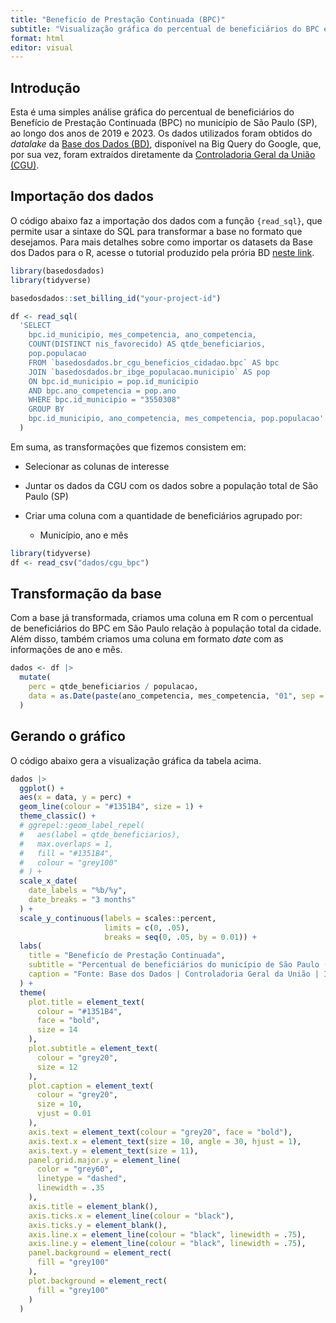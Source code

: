 ```yaml
---
title: "Beneficío de Prestação Continuada (BPC)"
subtitle: "Visualização gráfica do percentual de beneficiários do BPC em São Paulo em relação à população total da cidade"
format: html
editor: visual
---
```


## Introdução

Esta é uma simples análise gráfica do percentual de beneficiários do Benefício de Prestação Continuada (BPC) no município de São Paulo (SP), ao longo dos anos de 2019 e 2023. Os dados utilizados foram obtidos do *datalake* da [Base dos Dados (BD)](https://basedosdados.org/dataset/a9a5b35d-2b41-4be5-be07-7256e713ba53?table=182791b4-30f1-4cb4-a80c-c66a611b7934), disponível na Big Query do Google, que, por sua vez, foram extraídos diretamente da [Controladoria Geral da União (CGU)](https://portaldatransparencia.gov.br/download-de-dados/bpc).

## Importação dos dados

O código abaixo faz a importação dos dados com a função `{read_sql}`, que permite usar a sintaxe do SQL para transformar a base no formato que desejamos. Para mais detalhes sobre como importar os datasets da Base dos Dados para o R, acesse o tutorial produzido pela prória BD [neste link](https://basedosdados.github.io/mais/access_data_packages/#primeiros-passos).

```r
library(basedosdados)
library(tidyverse)

basedosdados::set_billing_id("your-project-id")

df <- read_sql(
  'SELECT
    bpc.id_municipio, mes_competencia, ano_competencia,
    COUNT(DISTINCT nis_favorecido) AS qtde_beneficiarios,
    pop.populacao
    FROM `basedosdados.br_cgu_beneficios_cidadao.bpc` AS bpc
    JOIN `basedosdados.br_ibge_populacao.municipio` AS pop
    ON bpc.id_municipio = pop.id_municipio
    AND bpc.ano_competencia = pop.ano
    WHERE bpc.id_municipio = "3550308"
    GROUP BY
    bpc.id_municipio, ano_competencia, mes_competencia, pop.populacao'
  )
```

Em suma, as transformações que fizemos consistem em:

-   Selecionar as colunas de interesse

-   Juntar os dados da CGU com os dados sobre a população total de São Paulo (SP)

-   Criar uma coluna com a quantidade de beneficiários agrupado por:

    -   Município, ano e mês

```r
library(tidyverse)
df <- read_csv("dados/cgu_bpc")
```

## Transformação da base

Com a base já transformada, criamos uma coluna em R com o percentual de beneficiários do BPC em São Paulo relação à população total da cidade. Além disso, também criamos uma coluna em formato *date* com as informações de ano e mês.

```r
dados <- df |>
  mutate(
    perc = qtde_beneficiarios / populacao,
    data = as.Date(paste(ano_competencia, mes_competencia, "01", sep = "-"))
  )
```

## Gerando o gráfico

O código abaixo gera a visualização gráfica da tabela acima.

```r
dados |>
  ggplot() +
  aes(x = data, y = perc) +
  geom_line(colour = "#1351B4", size = 1) +
  theme_classic() +
  # ggrepel::geom_label_repel(
  #   aes(label = qtde_beneficiarios),
  #   max.overlaps = 1,
  #   fill = "#1351B4",
  #   colour = "grey100"
  # ) +
  scale_x_date(
    date_labels = "%b/%y",
    date_breaks = "3 months"
  ) +
  scale_y_continuous(labels = scales::percent, 
                     limits = c(0, .05),
                     breaks = seq(0, .05, by = 0.01)) +
  labs(
    title = "Beneficío de Prestação Continuada",
    subtitle = "Percentual de beneficiários do município de São Paulo (SP) em relação à população total da cidade",
    caption = "Fonte: Base dos Dados | Controladoria Geral da União | IBGE"
  ) +
  theme(
    plot.title = element_text(
      colour = "#1351B4",
      face = "bold",
      size = 14
    ),
    plot.subtitle = element_text(
      colour = "grey20",
      size = 12
    ),
    plot.caption = element_text(
      colour = "grey20",
      size = 10,
      vjust = 0.01
    ),
    axis.text = element_text(colour = "grey20", face = "bold"),
    axis.text.x = element_text(size = 10, angle = 30, hjust = 1),
    axis.text.y = element_text(size = 11),
    panel.grid.major.y = element_line(
      color = "grey60",
      linetype = "dashed",
      linewidth = .35
    ),
    axis.title = element_blank(),
    axis.ticks.x = element_line(colour = "black"),
    axis.ticks.y = element_blank(),
    axis.line.x = element_line(colour = "black", linewidth = .75),
    axis.line.y = element_line(colour = "black", linewidth = .75),
    panel.background = element_rect(
      fill = "grey100"
    ),
    plot.background = element_rect(
      fill = "grey100"
    )
  ) 
```

